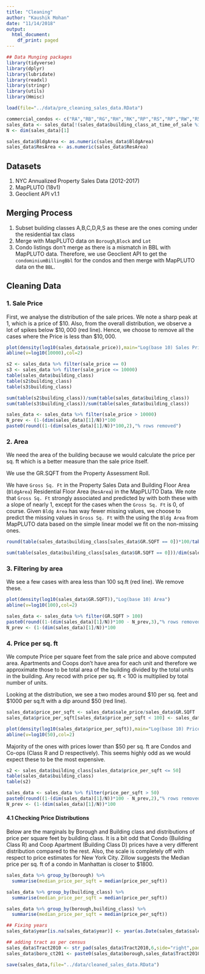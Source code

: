 ```yaml
---
title: "Cleaning"
author: "Kaushik Mohan"
date: "11/14/2018"
output:
  html_document:
    df_print: paged
---
```



```r
## Data Munging packages
library(tidyverse)
library(dplyr)
library(lubridate)
library(readxl)
library(stringr)
library(utils)
library(Hmisc)
```

```r
load(file="../data/pre_cleaning_sales_data.RData")
```

```r
commercial_condos <- c("RA","RB","RG","RH","RK","RP","RS","RP","RW","R5")
sales_data <- sales_data[!(sales_data$building_class_at_time_of_sale %in% commercial_condos),]
N <- dim(sales_data)[1]
```

```r
sales_data$BldgArea <- as.numeric(sales_data$BldgArea)
sales_data$ResArea <- as.numeric(sales_data$ResArea)
```


## Datasets

1. NYC Annualized Property Sales Data (2012-2017)
2. MapPLUTO (18v1)
3. Geoclient API v1.1

## Merging Process

1. Subset building classes A,B,C,D,R,S as these are the ones coming under the residential tax class
2. Merge with MapPLUTO data on `Borough`,`Block` and `Lot`
3. Condo listings don't merge as there is a mismatch in BBL with MapPLUTO data. Therefore, we use Geoclient API to get the `condominiumBillingBbl` for the condos and then merge with MapPLUTO data on the `BBL`.

## Cleaning Data

### 1. Sale Price

First, we analyse the distribution of the sale prices. We note a sharp peak at 1, which is a price of $\$10$. Also, from the overall distribution, we observe a lot of spikes below $\$10,000$ (red line). Hence, we choose to remove all the cases where the Price is less than $\$10,000$. 

```r
plot(density(log10(sales_data$sale_price)),main="Log(base 10) Sales Price")
abline(v=log10(10000),col=2)
```

```r
s2 <- sales_data %>% filter(sale_price == 0)
s3 <- sales_data %>% filter(sale_price <= 10000)
table(sales_data$building_class)
table(s2$building_class)
table(s3$building_class)
```

```r
sum(table(s2$building_class))/sum(table(sales_data$building_class))
sum(table(s3$building_class))/sum(table(sales_data$building_class))
```


```r
sales_data <- sales_data %>% filter(sale_price > 10000)
N_prev <- (1-(dim(sales_data)[1]/N))*100
paste0(round((1-(dim(sales_data)[1]/N))*100,2),"% rows removed")
```

### 2. Area

We need the area of the building because we would calculate the price per sq. ft which is a better measure than the sale price itself.

We use the GR.SQFT from the Property Assessment Roll.

We have `Gross Sq. Ft` in the Property Sales Data and Building Floor Area (`BldgArea`) Residential Floor Area (`ResArea`) in the MapPLUTO Data. We note that `Gross Sq. Ft` strongly associated and predicted by with both these with a slope of  nearly 1, except for the cases when the `Gross Sq. Ft` is 0, of course. Given `Bldg Area` has way fewer missing values, we choose to predict the missing values in `Gross Sq. Ft` with the using the `Bldg Area` from MapPLUTO data based on the simple linear model we fit on the non-missing ones. 

```r
round(table(sales_data$building_class[sales_data$GR.SQFT == 0])*100/table(sales_data$building_class),2)

sum(table(sales_data$building_class[sales_data$GR.SQFT == 0]))/dim(sales_data)[1]
```


### 3. Filtering by area

We see a few cases with area less than 100 sq.ft (red line). We remove these. 

```r
plot(density(log10(sales_data$GR.SQFT)),"Log(base 10) Area")
abline(v=log10(100),col=2)
```


```r
sales_data <- sales_data %>% filter(GR.SQFT > 100)
paste0(round((1-(dim(sales_data)[1]/N))*100 - N_prev,3),"% rows removed")
N_prev <- (1-(dim(sales_data)[1]/N))*100
```

### 4. Price per sq. ft

We compute Price per square feet from the sale price and above computed area. Apartments and Coops don't have area for each unit and therefore we approximate those to be total area of the building divided by the total units in the building. Any recod with price per sq. ft < 100 is multiplied by total number of units. 

Looking at the distribution, we see a two modes around $\$10$ per sq. feet and $\$1000$ per sq.ft with a dip around $\$50$ (red line). 

```r
sales_data$price_per_sqft <- sales_data$sale_price/sales_data$GR.SQFT
sales_data$price_per_sqft[sales_data$price_per_sqft < 100] <- sales_data$price_per_sqft[sales_data$price_per_sqft < 100]*sales_data$TOT.UNIT[sales_data$price_per_sqft < 100]
```

```r
plot(density(log10(sales_data$price_per_sqft)),main="Log(base 10) Price per sq. ft")
abline(v=log10(50),col=2)
```

Majority of the ones with prices lower than $\$50$ per sq. ft are Condos and Co-ops (Class R and D respectively). This seems highly odd as we would expect these to be the most expensive.  
```r
s2 <- sales_data$building_class[sales_data$price_per_sqft <= 50]
table(sales_data$building_class)
table(s2)
```


```r
sales_data <- sales_data %>% filter(price_per_sqft > 50)
paste0(round((1-(dim(sales_data)[1]/N))*100 - N_prev,2),"% rows removed")
N_prev <- (1-(dim(sales_data)[1]/N))*100

```


#### 4.1 Checking Price Distributions

Below are the marginals by Borough and Building class and distributions of price per square feet by building class. It is a bit odd that Condo (Building Class R) and Coop Apartment (Building Class D) prices have a very different distribution compared to the rest. Also, the scale is completely off with respect to price estimates for New York City. Zillow suggests the Median price per sq. ft of a condo in Manhattan is closer to $1800. 

```r

sales_data %>% group_by(borough) %>% 
  summarise(median_price_per_sqft = median(price_per_sqft))

sales_data %>% group_by(building_class) %>% 
  summarise(median_price_per_sqft = median(price_per_sqft))

sales_data %>% group_by(borough,building_class) %>% 
  summarise(median_price_per_sqft = median(price_per_sqft))

```



```r
## Fixing years
sales_data$year[is.na(sales_data$year)] <- year(as.Date(sales_data$sale_date[is.na(sales_data$year)],origin="1900-01-01")) 

## adding tract as per census
sales_data$Tract2010 <- str_pad(sales_data$Tract2010,6,side="right",pad="0")
sales_data$boro_ct201 <- paste0(sales_data$borough,sales_data$Tract2010)

```


```r
save(sales_data,file="../data/cleaned_sales_data.RData")
```

